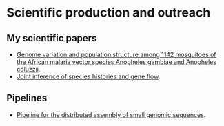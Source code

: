 # Scientific production and outreach

## My scientific papers
* [Genome variation and population structure among 1142 mosquitoes of the African malaria vector species Anopheles gambiae and Anopheles coluzzii](http://m.genome.cshlp.org/content/early/2020/09/25/gr.262790.120).
* [Joint inference of species histories and gene flow](https://www.biorxiv.org/content/10.1101/348391v3).

## Pipelines
* [Pipeline for the distributed assembly of small genomic sequences](https://github.com/jorgeamaya/automatic_genome_assembly/wiki).
